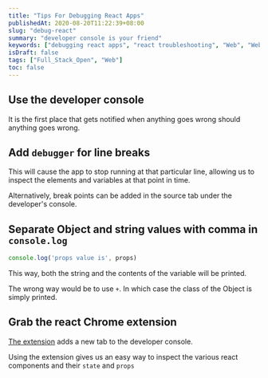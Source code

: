 ```yaml
---
title: "Tips For Debugging React Apps"
publishedAt: 2020-08-20T11:22:39+08:00
slug: "debug-react"
summary: "developer console is your friend"
keywords: ["debugging react apps", "react troubleshooting", "Web", "Web-dev"]
isDraft: false
tags: ["Full_Stack_Open", "Web"]
toc: false
---
```


## Use the developer console

It is the first place that gets notified when anything goes wrong should anything goes wrong.

## Add `debugger` for line breaks

This will cause the app to stop running at that particular line, allowing us to inspect the elements and variables at that point in time.

Alternatively, break points can be added in the source tab under the developer's console.

## Separate Object and string values with comma in `console.log`

```js
console.log('props value is', props)
```

This way, both the string and the contents of the variable will be printed.

The wrong way would be to use `+`. In which case the class of the Object is simply printed.

## Grab the react Chrome extension

[The extension](https://chrome.google.com/webstore/detail/react-developer-tools/fmkadmapgofadopljbjfkapdkoienihi) adds a new tab to the developer console.

Using the extension gives us an easy way to inspect the various react components and their `state` and `props`
